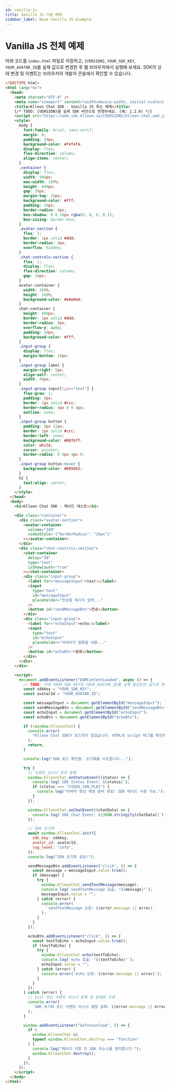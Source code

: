 ```yaml
---
id: vanilla-js
title: Vanilla JS 기본 예제
sidebar_label: Base Vanilla JS Example
---
```



<Head>
  <title>{`Klleon Chat SDK Vanilla JS 예제 - index.html 단일 파일 실행`}</title>
  <meta
    name="description"
    content="Klleon Chat SDK를 설치 없이 바로 사용할 수 있는 Vanilla JS 예제를 제공합니다. index.html 한 개 파일로 SDK 초기화, 아바타 메시지 전송, echo 발화까지 테스트할 수 있습니다."
  />
  <meta
    name="keywords"
    content="Klleon Chat SDK, Vanilla JS, SDK 예제, index.html 실행, 자바스크립트 챗봇, 아바타 메서드, sendTextMessage, echo, sdk 초기화, script 태그 연동, 디지털 휴먼, 클레온"
  />
</Head>

# Vanilla JS 전체 예제

아래 코드를 `index.html` 파일로 저장하고, `{VERSION}`, `YOUR_SDK_KEY`, `YOUR_AVATAR_ID`를 실제 값으로 변경한 후 웹 브라우저에서 실행해 보세요. SDK의 상태 변경 및 이벤트는 브라우저의 개발자 콘솔에서 확인할 수 있습니다.

```html title="index.html"
<!DOCTYPE html>
<html lang="ko">
  <head>
    <meta charset="UTF-8" />
    <meta name="viewport" content="width=device-width, initial-scale=1.0" />
    <title>Klleon Chat SDK - Vanilla JS 최소 예제</title>
    {/* TODO: {VERSION}을 실제 SDK 버전으로 변경하세요. (예: 1.2.0) */}
    <script src="https://web.sdk.klleon.io/{VERSION}/klleon-chat.umd.js"></script>
    <style>
      body {
        font-family: Arial, sans-serif;
        margin: 0;
        padding: 20px;
        background-color: #f4f4f4;
        display: flex;
        flex-direction: column;
        align-items: center;
      }
      .container {
        display: flex;
        width: 900px;
        max-width: 100%;
        height: 600px;
        gap: 20px;
        margin-top: 20px;
        background-color: #fff;
        padding: 20px;
        border-radius: 8px;
        box-shadow: 0 0 10px rgba(0, 0, 0, 0.1);
        box-sizing: border-box;
      }
      .avatar-section {
        flex: 2;
        border: 1px solid #ddd;
        border-radius: 8px;
        overflow: hidden;
      }
      .chat-controls-section {
        flex: 1;
        display: flex;
        flex-direction: column;
        gap: 10px;
      }
      avatar-container {
        width: 100%;
        height: 100%;
        background-color: #e0e0e0;
      }
      chat-container {
        height: 400px;
        border: 1px solid #ddd;
        border-radius: 8px;
        overflow-y: auto;
        padding: 10px;
        background-color: #fff;
      }
      .input-group {
        display: flex;
        margin-bottom: 10px;
      }
      .input-group label {
        margin-right: 5px;
        align-self: center;
        width: 40px;
      }
      .input-group input[type="text"] {
        flex-grow: 1;
        padding: 8px;
        border: 1px solid #ccc;
        border-radius: 4px 0 0 4px;
        outline: none;
      }
      .input-group button {
        padding: 8px 12px;
        border: 1px solid #ccc;
        border-left: none;
        background-color: #007bff;
        color: white;
        cursor: pointer;
        border-radius: 0 4px 4px 0;
      }
      .input-group button:hover {
        background-color: #0056b3;
      }
      h1 {
        text-align: center;
      }
    </style>
  </head>
  <body>
    <h1>Klleon Chat SDK - 메서드 테스트</h1>

    <div class="container">
      <div class="avatar-section">
        <avatar-container
          volume="100"
          videoStyle='{"borderRadius": "24px"}'
        ></avatar-container>
      </div>
      <div class="chat-controls-section">
        <chat-container
          delay="30"
          type="text"
          isShowCount="true"
        ></chat-container>
        <div class="input-group">
          <label for="messageInput">text:</label>
          <input
            type="text"
            id="messageInput"
            placeholder="전송할 메시지 입력..."
          />
          <button id="sendMessageBtn">전송</button>
        </div>
        <div class="input-group">
          <label for="echoInput">echo:</label>
          <input
            type="text"
            id="echoInput"
            placeholder="아바타가 발화할 내용..."
          />
          <button id="echoBtn">발화</button>
        </div>
      </div>
    </div>

    <script>
      document.addEventListener("DOMContentLoaded", async () => {
        // TODO: 아래 YOUR_SDK_KEY와 YOUR_AVATAR_ID를 실제 발급받은 값으로 변경하세요.
        const sdkKey = "YOUR_SDK_KEY";
        const avatarId = "YOUR_AVATAR_ID";

        const messageInput = document.getElementById("messageInput");
        const sendMessageBtn = document.getElementById("sendMessageBtn");
        const echoInput = document.getElementById("echoInput");
        const echoBtn = document.getElementById("echoBtn");

        if (!window.KlleonChat) {
          console.error(
            "Klleon Chat SDK가 로드되지 않았습니다. HTML의 script 태그를 확인하세요."
          );
          return;
        }

        console.log("SDK 로드 확인됨. 초기화를 시도합니다...");

        try {
          // 이벤트 리스너 먼저 등록
          window.KlleonChat.onStatusEvent((status) => {
            console.log(`SDK Status Event: ${status}`);
            if (status === "VIDEO_CAN_PLAY") {
              console.log("아바타 영상 재생 준비 완료! SDK 메서드 사용 가능.");
            }
          });

          window.KlleonChat.onChatEvent((chatData) => {
            console.log(`SDK Chat Event: ${JSON.stringify(chatData)}`);
          });

          // SDK 초기화
          await window.KlleonChat.init({
            sdk_key: sdkKey,
            avatar_id: avatarId,
            log_level: "info",
          });
          console.log("SDK 초기화 성공!");

          sendMessageBtn.addEventListener("click", () => {
            const message = messageInput.value.trim();
            if (message) {
              try {
                window.KlleonChat.sendTextMessage(message);
                console.log(`sendTextMessage 호출: "${message}"`);
                messageInput.value = "";
              } catch (error) {
                console.error(
                  `sendTextMessage 오류: ${error.message || error}`
                );
              }
            }
          });

          echoBtn.addEventListener("click", () => {
            const textToEcho = echoInput.value.trim();
            if (textToEcho) {
              try {
                window.KlleonChat.echo(textToEcho);
                console.log(`echo 호출: "${textToEcho}"`);
                echoInput.value = "";
              } catch (error) {
                console.error(`echo 오류: ${error.message || error}`);
              }
            }
          });
        } catch (error) {
          // init 또는 이벤트 리스너 등록 중 발생한 오류
          console.error(
            `SDK 초기화 또는 이벤트 리스너 설정 실패: ${error.message || error}`
          );
        }

        window.addEventListener("beforeunload", () => {
          if (
            window.KlleonChat &&
            typeof window.KlleonChat.destroy === "function"
          ) {
            console.log("페이지 이탈 전 SDK 리소스를 정리합니다.");
            window.KlleonChat.destroy();
          }
        });
      });
    </script>
  </body>
</html>
```

